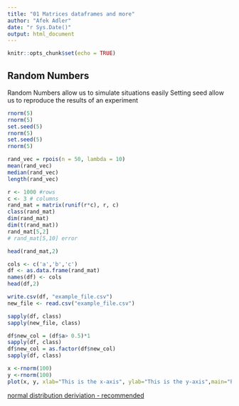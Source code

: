 ```yaml
---
title: "01 Matrices dataframes and more"
author: "Afek Adler"
date: "r Sys.Date()"
output: html_document
---
```


```r
knitr::opts_chunk$set(echo = TRUE)
```

## Random Numbers
Random Numbers allow us to simulate situations easily
Setting seed allow us to reproduce the results of an experiment

``` r
rnorm(5)
rnorm(5)
set.seed(5)
rnorm(5)
set.seed(5)
rnorm(5)
```


``` r
rand_vec = rpois(n = 50, lambda = 10)
mean(rand_vec)
median(rand_vec)
length(rand_vec)

```
``` r
r <- 1000 #rows
c <- 3 # columns
rand_mat = matrix(runif(r*c), r, c)
class(rand_mat)
dim(rand_mat)
dim(t(rand_mat))
rand_mat[5,2]
# rand_mat[5,10] error
```


``` r
head(rand_mat,2)
```


``` r
cols <- c('a','b','c')
df <- as.data.frame(rand_mat)
names(df) <- cols
head(df,2)
```


``` r
write.csv(df, "example_file.csv")
new_file <- read.csv("example_file.csv") 
```
``` r
sapply(df, class)
sapply(new_file, class)
```

``` r
df$new_col = (df$a> 0.5)*1
sapply(df, class)
df$new_col = as.factor(df$new_col)
sapply(df, class)
```
``` r
x <-rnorm(100)
y <-rnorm(100)
plot(x, y, xlab="This is the x-axis", ylab="This is the y-axis",main="Plot of X vs Y")
```

[normal distribution deriviation - recommended](https://www.youtube.com/watch?v=cTyPuZ9-JZ0)
